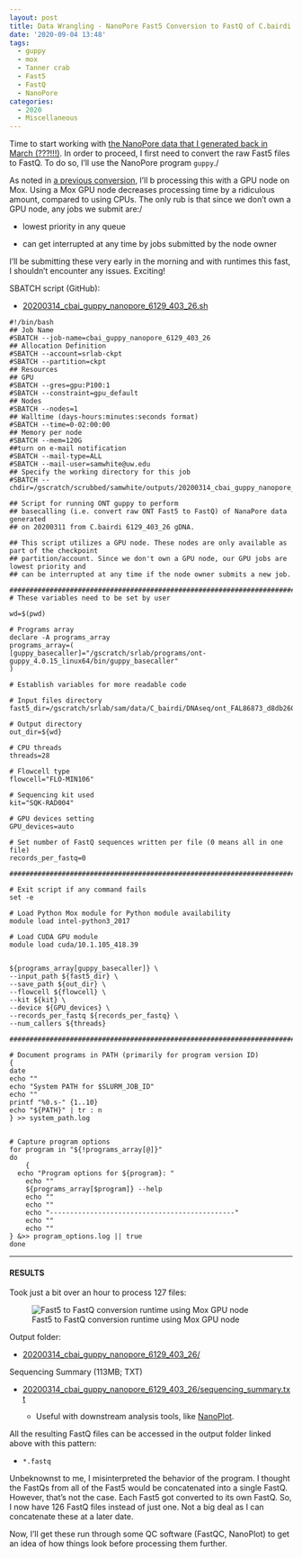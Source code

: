 ```yaml
---
layout: post
title: Data Wrangling - NanoPore Fast5 Conversion to FastQ of C.bairdi 6129_403_26 on Mox with GPU Node
date: '2020-09-04 13:48'
tags:
  - guppy
  - mox
  - Tanner crab
  - Fast5
  - FastQ
  - NanoPore
categories:
  - 2020
  - Miscellaneous
---
```

Time to start working with [the NanoPore data that I generated back in March (???!!!)](https://robertslab.github.io/sams-notebook/posts/2020-03-11-NanoPore-Sequencing---C.bairdi-gDNA-6129_403_26/). In order to proceed, I first need to convert the raw Fast5 files to FastQ. To do so, I'll use the NanoPore program `guppy`./

As noted in [a previous conversion](https://robertslab.github.io/sams-notebook/posts/2020-09-04-Data-Wrangling---NanoPore-Fast5-Conversion-to-FastQ-of-C.bairdi-20102558-2729-Run-01-on-Mox-with-GPU-Node/), I'll b processing this with a GPU node on Mox. Using a Mox GPU node decreases processing time by a ridiculous amount, compared to using CPUs. The only rub is that since we don't own a GPU node, any jobs we submit are:/

- lowest priority in any queue

- can get interrupted at any time by jobs submitted by the node owner

I'll be submitting these very early in the morning and with runtimes this fast, I shouldn't encounter any issues. Exciting!

SBATCH script (GitHub):

- [20200314_cbai_guppy_nanopore_6129_403_26.sh](https://github.com/RobertsLab/sams-notebook/blob/master/sbatch_scripts/20200314_cbai_guppy_nanopore_6129_403_26.sh)

```shell
#!/bin/bash
## Job Name
#SBATCH --job-name=cbai_guppy_nanopore_6129_403_26
## Allocation Definition
#SBATCH --account=srlab-ckpt
#SBATCH --partition=ckpt
## Resources
## GPU
#SBATCH --gres=gpu:P100:1
#SBATCH --constraint=gpu_default
## Nodes
#SBATCH --nodes=1
## Walltime (days-hours:minutes:seconds format)
#SBATCH --time=0-02:00:00
## Memory per node
#SBATCH --mem=120G
##turn on e-mail notification
#SBATCH --mail-type=ALL
#SBATCH --mail-user=samwhite@uw.edu
## Specify the working directory for this job
#SBATCH --chdir=/gscratch/scrubbed/samwhite/outputs/20200314_cbai_guppy_nanopore_6129_403_26

## Script for running ONT guppy to perform
## basecalling (i.e. convert raw ONT Fast5 to FastQ) of NanaPore data generated
## on 20200311 from C.bairdi 6129_403_26 gDNA.

## This script utilizes a GPU node. These nodes are only available as part of the checkpoint
## partition/account. Since we don't own a GPU node, our GPU jobs are lowest priority and
## can be interrupted at any time if the node owner submits a new job.

###################################################################################
# These variables need to be set by user

wd=$(pwd)

# Programs array
declare -A programs_array
programs_array=(
[guppy_basecaller]="/gscratch/srlab/programs/ont-guppy_4.0.15_linux64/bin/guppy_basecaller"
)

# Establish variables for more readable code

# Input files directory
fast5_dir=/gscratch/srlab/sam/data/C_bairdi/DNAseq/ont_FAL86873_d8db260e_cbai_6129_403_26

# Output directory
out_dir=${wd}

# CPU threads
threads=28

# Flowcell type
flowcell="FLO-MIN106"

# Sequencing kit used
kit="SQK-RAD004"

# GPU devices setting
GPU_devices=auto

# Set number of FastQ sequences written per file (0 means all in one file)
records_per_fastq=0

###################################################################################

# Exit script if any command fails
set -e

# Load Python Mox module for Python module availability
module load intel-python3_2017

# Load CUDA GPU module
module load cuda/10.1.105_418.39


${programs_array[guppy_basecaller]} \
--input_path ${fast5_dir} \
--save_path ${out_dir} \
--flowcell ${flowcell} \
--kit ${kit} \
--device ${GPU_devices} \
--records_per_fastq ${records_per_fastq} \
--num_callers ${threads}

###################################################################################

# Document programs in PATH (primarily for program version ID)
{
date
echo ""
echo "System PATH for $SLURM_JOB_ID"
echo ""
printf "%0.s-" {1..10}
echo "${PATH}" | tr : n
} >> system_path.log


# Capture program options
for program in "${!programs_array[@]}"
do
	{
  echo "Program options for ${program}: "
	echo ""
	${programs_array[$program]} --help
	echo ""
	echo ""
	echo "----------------------------------------------"
	echo ""
	echo ""
} &>> program_options.log || true
done
```


---

#### RESULTS

Took just a bit over an hour to process 127 files:

![Fast5 to FastQ conversion runtime using Mox GPU node](https://github.com/RobertsLab/sams-notebook/blob/master/images/screencaps/20200314_cbai_guppy_nanopore_6129_403_26_runtime.png?raw=true)

Output folder:

- [20200314_cbai_guppy_nanopore_6129_403_26/](https://gannet.fish.washington.edu/Atumefaciens/20200314_cbai_guppy_nanopore_6129_403_26/)

Sequencing Summary (113MB; TXT)

- [20200314_cbai_guppy_nanopore_6129_403_26/sequencing_summary.txt](https://gannet.fish.washington.edu/Atumefaciens/20200314_cbai_guppy_nanopore_6129_403_26/sequencing_summary.txt)

  - Useful with downstream analysis tools, like [NanoPlot](https://github.com/wdecoster/NanoPlot).

All the resulting FastQ files can be accessed in the output folder linked above with this pattern:

- `*.fastq`

Unbeknownst to me, I misinterpreted the behavior of the program. I thought the FastQs from all of the Fast5 would be concatenated into a single FastQ. However, that's not the case. Each Fast5 got converted to its own FastQ. So, I now have 126 FastQ files instead of just one. Not a big deal as I can concatenate these at a later date.

Now, I'll get these run through some QC software (FastQC, NanoPlot) to get an idea of how things look before processing them further.
